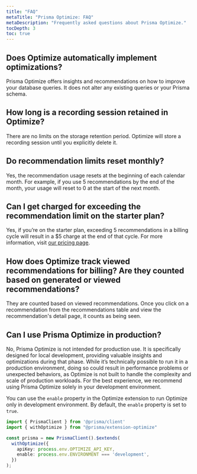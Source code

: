 ```yaml
---
title: "FAQ"
metaTitle: "Prisma Optimize: FAQ"
metaDescription: "Frequently asked questions about Prisma Optimize."
tocDepth: 3
toc: true
---
```


## Does Optimize automatically implement optimizations?

Prisma Optimize offers insights and recommendations on how to improve your database queries. It does not alter any existing queries or your Prisma schema.

## How long is a recording session retained in Optimize?

There are no limits on the storage retention period. Optimize will store a recording session until you explicitly delete it.

## Do recommendation limits reset monthly?

Yes, the recommendation usage resets at the beginning of each calendar month. For example, if you use 5 recommendations by the end of the month, your usage will reset to 0 at the start of the next month.

## Can I get charged for exceeding the recommendation limit on the starter plan?

Yes, if you’re on the starter plan, exceeding 5 recommendations in a billing cycle will result in a $5 charge at the end of that cycle. For more information, visit [our pricing page](https://www.prisma.io/pricing#optimize).

## How does Optimize track viewed recommendations for billing? Are they counted based on generated or viewed recommendations?

They are counted based on viewed recommendations. Once you click on a recommendation from the recommendations table and view the recommendation's detail page, it counts as being seen.

## Can I use Prisma Optimize in production?

No, Prisma Optimize is not intended for production use. It is specifically designed for local development, providing valuable insights and optimizations during that phase. While it’s technically possible to run it in a production environment, doing so could result in performance problems or unexpected behaviors, as Optimize is not built to handle the complexity and scale of production workloads. For the best experience, we recommend using Prisma Optimize solely in your development environment.

You can use the `enable` property in the Optimize extension to run Optimize only in development environment. By default, the `enable` property is set to `true`.

```ts file=script.ts copy showLineNumbers
import { PrismaClient } from '@prisma/client'
import { withOptimize } from "@prisma/extension-optimize"

const prisma = new PrismaClient().$extends(
  withOptimize({
    apiKey: process.env.OPTIMIZE_API_KEY,
    enable: process.env.ENVIRONMENT === 'development',
  })
);
```
